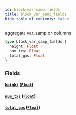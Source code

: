 ```yaml
---
id: block-var-samp-fields
title: block_var_samp_fields
hide_table_of_contents: false
---
```


aggregate var_samp on columns

```graphql
type block_var_samp_fields {
  height: Float
  num_txs: Float
  total_gas: Float
}
```

### Fields

#### [`height`](#) ([`Float`](../scalars/float))

#### [`num_txs`](#) ([`Float`](../scalars/float))

#### [`total_gas`](#) ([`Float`](../scalars/float))
